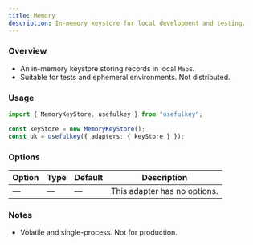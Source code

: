 ```yaml
---
title: Memory
description: In-memory keystore for local development and testing.
---
```


### Overview

- An in-memory keystore storing records in local `Map`s.
- Suitable for tests and ephemeral environments. Not distributed.

### Usage

```ts
import { MemoryKeyStore, usefulkey } from "usefulkey";

const keyStore = new MemoryKeyStore();
const uk = usefulkey({ adapters: { keyStore } });
```

### Options

| Option | Type | Default | Description |
| --- | --- | --- | --- |
| — | — | — | This adapter has no options. |

### Notes

- Volatile and single-process. Not for production.

